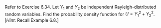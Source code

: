 Refer to Exercise 6.34.
Let $Y_1$ and $Y_2$ be independent Rayleigh-distributed random variables.
Find the probability density function for $U = Y_1^2 + Y_2^2$.
[*Hint*: Recall Example 6.8.]
